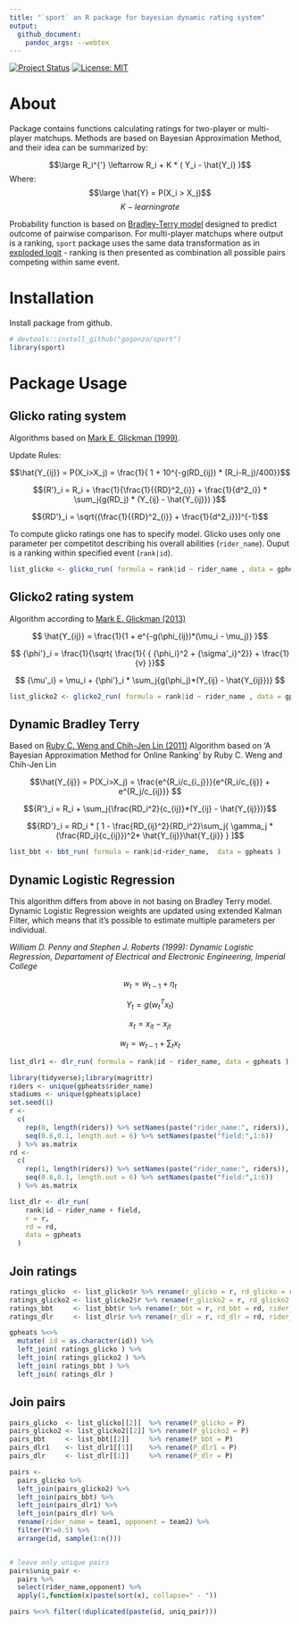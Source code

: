 ```yaml
---
title: "`sport` an R package for bayesian dynamic rating system"
output:
  github_document:
    pandoc_args: --webtex
---
```


[![Project Status](http://www.repostatus.org/badges/latest/active.svg)](http://www.repostatus.org/#active)
[![License: MIT](https://img.shields.io/badge/License-MIT-yellow.svg)](https://opensource.org/licenses/MIT)

# About
Package contains functions calculating ratings for two-player or multi-player matchups. Methods are based on Bayesian Approximation Method, and their idea can be summarized by:

$$\large R_i^{'} \leftarrow R_i + K * ( Y_i - \hat{Y_i}  )$$
Where: 
    $$\large \hat{Y} = P(X_i > X_j)$$ 
    $$K - learning rate$$

Probability function is based on [Bradley-Terry model](https://en.wikipedia.org/wiki/Bradley%E2%80%93Terry_model) designed to predict outcome of pairwise comparison. For multi-player matchups where output is a ranking, `sport` package uses the same data transformation as in [exploded logit](https://www.jstor.org/stable/270983) - ranking is then presented as combination all possible pairs competing within same event.

# Installation
Install package from github.

```r
# devtools::install_github("gogonzo/sport")
library(sport)
```


# Package Usage
## Glicko rating system
Algorithms based on [Mark E. Glickman (1999)](http://www.glicko.net/research/glicko.pdf).

Update Rules:


$$\hat{Y_{ij}} = P(X_i>X_j) = \frac{1}{ 1 + 10^{-g(RD_{ij}) * (R_i-R_j)/400}}$$

$${R'}_i = R_i +  \frac{1}{\frac{1}{{RD}^2_{i}} + \frac{1}{d^2_i}} * \sum_j{g(RD_j) * (Y_{ij} - \hat{Y_{ij}})  }$$

$${RD'}_i = \sqrt{(\frac{1}{{RD}^2_{i}} + \frac{1}{d^2_i}})^{-1}$$

To compute glicko ratings one has to specify model. Glicko uses only one parameter per competitot describing his overall abilities (`rider_name`). Ouput is a ranking within specified event (`rank|id`).
```r
list_glicko <- glicko_run( formula = rank|id ~ rider_name , data = gpheats)
```

## Glicko2 rating system

Algorithm according to [Mark E. Glickman (2013)](http://www.glicko.net/glicko/glicko2.pdf)

$$ \hat{Y_{ij}} = \frac{1}{1 + e^{-g(\phi_{ij})*(\mu_i  - \mu_j)} }$$

$$ {\phi'}_i = \frac{1}{\sqrt{ \frac{1}{ { {\phi_i}^2 + {\sigma'_i}^2}} + \frac{1}{v}  }}$$

$$ {\mu'_i} = \mu_i + {\phi'}_i * \sum_j{g(\phi_j)*(Y_{ij} - \hat{Y_{ij}})} $$

```r
list_glicko2 <- glicko2_run( formula = rank|id ~ rider_name , data = gpheats)
```


## Dynamic Bradley Terry

Based on [Ruby C. Weng and Chih-Jen Lin (2011)](http://jmlr.csail.mit.edu/papers/volume12/weng11a/weng11a.pdf)
Algorithm based on 'A Bayesian Approximation Method for Online Ranking' by Ruby C. Weng and Chih-Jen Lin

$$\hat{Y_{ij}} = P(X_i>X_j) = \frac{e^{R_i/c_{i_j}}}{e^{R_i/c_{ij}} + e^{R_j/c_{ij}}} $$

$${R'}_i = R_i + \sum_j{\frac{RD_i^2}{c_{ij}}*(Y_{ij} - \hat{Y_{ij}})}$$

$${RD'}_i = RD_i * [ 1 - \frac{RD_{ij}^2}{RD_i^2}\sum_j{ \gamma_j * (\frac{RD_i}{c_{ij}})^2* \hat{Y_{ij}}\hat{Y_{ji}}   } ]$$

```r
list_bbt <- bbt_run( formula = rank|id~rider_name,  data = gpheats )
```


## Dynamic Logistic Regression
This algorithm differs from above in not basing on Bradley Terry model. Dynamic Logistic Regression weights are updated using extended Kalman Filter, which means that it's possible to estimate multiple parameters per individual. 

*William D. Penny and Stephen J. Roberts (1999): Dynamic Logistic Regression, Departament of Electrical and Electronic Engineering, Imperial College*

$$w_t = {w_{t-1}} + \eta_t$$

$$Y_t = g(w_t^Tx_t)$$

$$x_t = x_{it} - x_{jt}$$

$$w_t = w_{t-1} + {\sum{_t}} x_t$$


```r
list_dlr1 <- dlr_run( formula = rank|id ~ rider_name, data = gpheats )
```



```r
library(tidyverse);library(magrittr)
riders <- unique(gpheats$rider_name)
stadiums <- unique(gpheats$place)
set.seed(1)
r <- 
  c(
    rep(0, length(riders)) %>% setNames(paste("rider_name:", riders)),
    seq(0.6,0.1, length.out = 6) %>% setNames(paste("field:",1:6))
  ) %>% as.matrix
rd <- 
  c(
    rep(1, length(riders)) %>% setNames(paste("rider_name:", riders)),
    seq(0.6,0.1, length.out = 6) %>% setNames(paste("field:",1:6))
  ) %>% as.matrix

list_dlr <- dlr_run(
    rank|id ~ rider_name + field,
    r = r,
    rd = rd, 
    data = gpheats
  )
```


## Join ratings
```r
ratings_glicko  <- list_glicko$r %>% rename(r_glicko = r, rd_glicko = rd, rider_name = names )
ratings_glicko2 <- list_glicko2$r %>% rename(r_glicko2 = r, rd_glicko2 = rd, rider_name = names )
ratings_bbt     <- list_bbt$r %>% rename(r_bbt = r, rd_bbt = rd, rider_name = names )
ratings_dlr     <- list_dlr$r %>% rename(r_dlr = r, rd_dlr = rd, rider_name = names )

gpheats %<>%
  mutate( id = as.character(id)) %>%
  left_join( ratings_glicko ) %>%
  left_join( ratings_glicko2 ) %>%
  left_join( ratings_bbt ) %>%
  left_join( ratings_dlr )
```

## Join pairs
```r
pairs_glicko  <- list_glicko[[2]]  %>% rename(P_glicko = P)
pairs_glicko2 <- list_glicko2[[2]] %>% rename(P_glicko2 = P)
pairs_bbt     <- list_bbt[[2]]     %>% rename(P_bbt = P)
pairs_dlr1    <- list_dlr1[[1]]    %>% rename(P_dlr1 = P)
pairs_dlr     <- list_dlr[[1]]     %>% rename(P_dlr = P)

pairs <-
  pairs_glicko %>%
  left_join(pairs_glicko2) %>%
  left_join(pairs_bbt) %>%
  left_join(pairs_dlr1) %>%
  left_join(pairs_dlr) %>%
  rename(rider_name = team1, opponent = team2) %>%
  filter(Y!=0.5) %>%
  arrange(id, sample(1:n()))


# leave only unique pairs
pairs$uniq_pair <-
  pairs %>% 
  select(rider_name,opponent) %>% 
  apply(1,function(x)paste(sort(x), collapse=" - ")) 

pairs %<>% filter(!duplicated(paste(id, uniq_pair)))

```



